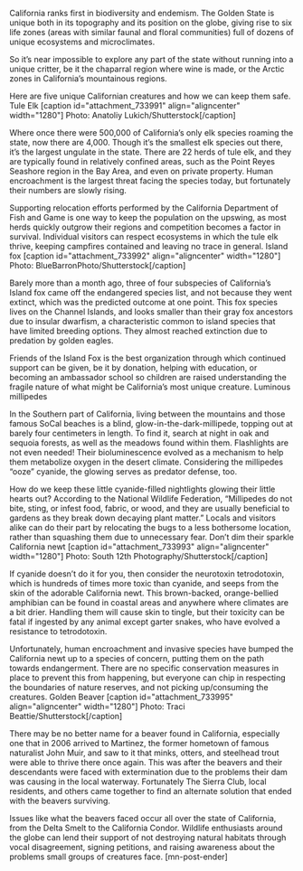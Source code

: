 California ranks first in biodiversity and endemism. The Golden State is unique both in its topography and its position on the globe, giving rise to six life zones (areas with similar faunal and floral communities) full of dozens of unique ecosystems and microclimates.

So it’s near impossible to explore any part of the state without running into a unique critter, be it the chaparral region where wine is made, or the Arctic zones in California’s mountainous regions.

Here are five unique Californian creatures and how we can keep them safe.
Tule Elk
[caption id="attachment_733991" align="aligncenter" width="1280"] Photo: Anatoliy Lukich/Shutterstock[/caption]

Where once there were 500,000 of California’s only elk species roaming the state, now there are 4,000. Though it’s the smallest elk species out there, it’s the largest ungulate in the state. There are 22 herds of tule elk, and they are typically found in relatively confined areas, such as the Point Reyes Seashore region in the Bay Area, and even on private property. Human encroachment is the largest threat facing the species today, but fortunately their numbers are slowly rising.

Supporting relocation efforts performed by the California Department of Fish and Game is one way to keep the population on the upswing, as most herds quickly outgrow their regions and competition becomes a factor in survival. Individual visitors can respect ecosystems in which the tule elk thrive, keeping campfires contained and leaving no trace in general.
Island fox
[caption id="attachment_733992" align="aligncenter" width="1280"] Photo: BlueBarronPhoto/Shutterstock[/caption]

Barely more than a month ago, three of four subspecies of California’s Island fox came off the endangered species list, and not because they went extinct, which was the predicted outcome at one point. This fox species lives on the Channel Islands, and looks smaller than their gray fox ancestors due to insular dwarfism, a characteristic common to island species that have limited breeding options. They almost reached extinction due to predation by golden eagles.

Friends of the Island Fox is the best organization through which continued support can be given, be it by donation, helping with education, or becoming an ambassador school so children are raised understanding the fragile nature of what might be California’s most unique creature.
Luminous millipedes


In the Southern part of California, living between the mountains and those famous SoCal beaches is a blind, glow-in-the-dark-millipede, topping out at barely four centimeters in length. To find it, search at night in oak and sequoia forests, as well as the meadows found within them. Flashlights are not even needed! Their bioluminescence evolved as a mechanism to help them metabolize oxygen in the desert climate. Considering the millipedes “ooze” cyanide, the glowing serves as predator defense, too.

How do we keep these little cyanide-filled nightlights glowing their little hearts out? According to the National Wildlife Federation, “Millipedes do not bite, sting, or infest food, fabric, or wood, and they are usually beneficial to gardens as they break down decaying plant matter.” Locals and visitors alike can do their part by relocating the bugs to a less bothersome location, rather than squashing them due to unnecessary fear. Don’t dim their sparkle
California newt
[caption id="attachment_733993" align="aligncenter" width="1280"] Photo: South 12th Photography/Shutterstock[/caption]

If cyanide doesn’t do it for you, then consider the neurotoxin tetrodotoxin, which is hundreds of times more toxic than cyanide, and seeps from the skin of the adorable California newt. This brown-backed, orange-bellied amphibian can be found in coastal areas and anywhere where climates are a bit drier. Handling them will cause skin to tingle, but their toxicity can be fatal if ingested by any animal except garter snakes, who have evolved a resistance to tetrodotoxin.

Unfortunately, human encroachment and invasive species have bumped the California newt up to a species of concern, putting them on the path towards endangerment. There are no specific conservation measures in place to prevent this from happening, but everyone can chip in respecting the boundaries of nature reserves, and not picking up/consuming the creatures.
Golden Beaver
[caption id="attachment_733995" align="aligncenter" width="1280"] Photo: Traci Beattie/Shutterstock[/caption]

There may be no better name for a beaver found in California, especially one that in 2006 arrived to Martinez, the former hometown of famous naturalist John Muir, and saw to it that minks, otters, and steelhead trout were able to thrive there once again. This was after the beavers and their descendants were faced with extermination due to the problems their dam was causing in the local waterway. Fortunately The Sierra Club, local residents, and others came together to find an alternate solution that ended with the beavers surviving.

Issues like what the beavers faced occur all over the state of California, from the Delta Smelt to the California Condor. Wildlife enthusiasts around the globe can lend their support of not destroying natural habitats through vocal disagreement, signing petitions, and raising awareness about the problems small groups of creatures face. [mn-post-ender]